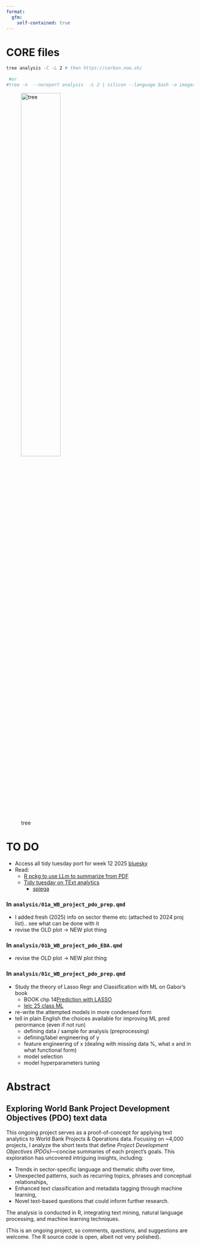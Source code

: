 ```yaml
---
format:
  gfm:
    self-contained: true
---    
```


<!-- README.md is generated from README.qmd. Please edit that file -->


# CORE files 

```bash
tree analysis -C -L 2 # then https://carbon.now.sh/
 
 #or 
#tree -n  --noreport analysis  -L 2 | silicon --language bash -o images/tree.png

```
![tree](images/tree.png){width=50%}


# TO DO

+  Access all tidy tuesday port for week 12 2025
  [bluesky](https://bsky.app/search?q=week+12+%23tidytuesday)
- Read:
   + [R pckg to use LLm to summarize from PDF](https://posit.co/blog/mall-ai-powered-text-analysis/)
   + [Tidy tuesday on TExt analytics](https://github.com/rfordatascience/tidytuesday/blob/main/data/2025/2025-03-25/readme.md)
      + [spiega](https://gregoryvdvinne.github.io/Text-Mining-Amazon-Budgets.html)


### In `analysis/01a_WB_project_pdo_prep.qmd`

+ I added fresh (2025) info on sector theme etc (attached to 2024 proj list).. see what can be done with it
+ revise the OLD plot -> NEW plot thing


### In `analysis/01b_WB_project_pdo_EDA.qmd`
   - revise the OLD plot -> NEW plot thing

### In `analysis/01c_WB_project_pdo_prep.qmd`

+  Study the theory of Lasso Regr and Classification with ML on Gabor's book
   + BOOK chp 14[Prediction with LASSO](https://github.com/gabors-data-analysis/da-coding-rstats/tree/main/lecture22-lasso)
   + [lelc 25 class ML](https://github.com/gabors-data-analysis/da-coding-rstats/tree/main/lecture25-classification-wML)
+ re-write the attempted models in more condensed form
+ tell in plain English the choices available for improving ML pred perormance (even if not run)
   + defining data / sample for analysis (preprocessing)
   + defining/label engineering of  y
   + feature engineering of x (dealing with missing data %, what x and in what functional form)
   + model selection
   + model hyperparameters tuning 


<!-- 
# + mandare a 
#    + tipo di Data ninja
#    + tipo Vincenzo
#    + gianni  
#    + michele MD a DC 
-->
   


# Abstract 

## Exploring World Bank Project Development Objectives (PDO) text data
This ongoing project serves as a proof-of-concept for applying text analytics to World Bank Projects & Operations data. Focusing on ~4,000 projects, I analyze the short texts that define *Project Development Objectives (PDOs)*—concise summaries of each project's goals. This exploration has uncovered intriguing insights, including:  

- Trends in sector-specific language and thematic shifts over time,  
- Unexpected patterns, such as recurring topics, phrases and conceptual relationships,  
- Enhanced text classification and metadata tagging through machine learning,  
- Novel text-based questions that could inform further research.  

The analysis is conducted in R, integrating text mining, natural language processing, and machine learning techniques.  

(This is an ongoing project, so comments, questions, and suggestions are welcome. The R source code is open, albeit not very polished). 

